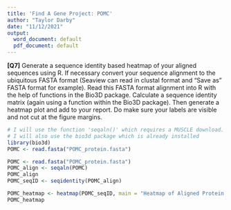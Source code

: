 ```yaml
---
title: 'Find A Gene Project: POMC'
author: "Taylor Darby"
date: "11/12/2021"
output:
  word_document: default
  pdf_document: default
---
```


**[Q7]** Generate a sequence identity based heatmap of your aligned sequences using R. If necessary convert your sequence alignment to the ubiquitous FASTA format (Seaview can read in clustal format and “Save as” FASTA format for example). Read this FASTA format alignment into R with the help of functions in the Bio3D package. Calculate a sequence identity matrix (again using a function within the Bio3D package). Then generate a heatmap plot and add to your report. Do make sure your labels are visible and not cut at the figure margins. 

```r
# I will use the function 'seqaln()' which requires a MUSCLE download. Downloaded MUSCLE in the 'Terminal' tab using: curl -o "muscle.exe" "https://www.drive5.com/muscle/downloads3.8.31/muscle3.8.31_i86win32.exe"
# I will also use the bio3d package which is already installed
library(bio3d)
POMC <- read.fasta("POMC_protein.fasta")
```

```r
POMC <- read.fasta("POMC_protein.fasta")
POMC_align <- seqaln(POMC)
POMC_align
POMC_seqID <- seqidentity(POMC_align)
```


```r
POMC_heatmap <- heatmap(POMC_seqID, main = "Heatmap of Aligned Protein Sequences", margins = c(7,2))
POMC_heatmap
```

